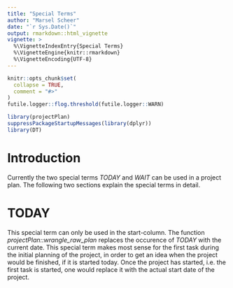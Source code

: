 ```yaml
---
title: "Special Terms"
author: "Marsel Scheer"
date: "`r Sys.Date()`"
output: rmarkdown::html_vignette
vignette: >
  %\VignetteIndexEntry{Special Terms}
  %\VignetteEngine{knitr::rmarkdown}
  %\VignetteEncoding{UTF-8}
---
```


```r
knitr::opts_chunk$set(
  collapse = TRUE,
  comment = "#>"
)
futile.logger::flog.threshold(futile.logger::WARN)

library(projectPlan)
suppressPackageStartupMessages(library(dplyr))
library(DT)
```

# Introduction

Currently the two special terms *TODAY* and *WAIT* can be used in a project plan. The following two sections
explain the special terms in detail.

# TODAY

This special term can only be used in the start-column. The function *projectPlan::wrangle_raw_plan*
replaces the occurence of *TODAY* with the current date. This special term makes most sense
for the first task during the initial planning of the project, in order to get an idea when 
the project would be finished, if it is started today. Once the project has started, i.e. the first
task is started, one would replace it with the actual start date of the project.
